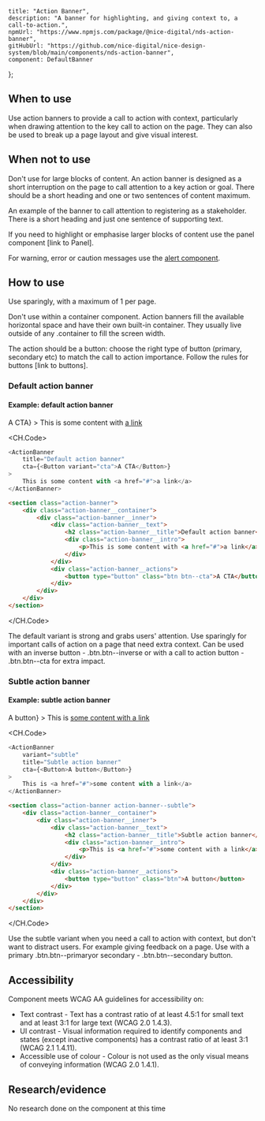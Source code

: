 
	title: "Action Banner",
	description: "A banner for highlighting, and giving context to, a call-to-action.",
	npmUrl: "https://www.npmjs.com/package/@nice-digital/nds-action-banner",
	gitHubUrl: "https://github.com/nice-digital/nice-design-system/blob/main/components/nds-action-banner",
	component: DefaultBanner
};

## When to use

Use action banners to provide a call to action with context, particularly when drawing attention to the key call to action on the page. They can also be used to break up a page layout and give visual interest.

<Screenshot image="action-banner.png" alt="Screenshot of the action banner component" caption="The action banner highlights a key action users can take. The colour adds contrast and breaks up the page." />

## When not to use

Don't use for large blocks of content. An action banner is designed as a short interruption on the page to call attention to a key action or goal. There should be a short heading and one or two sentences of content maximum.

An example of the banner to call attention to registering as a stakeholder. There is a short heading and just one sentence of supporting text.

If you need to highlight or emphasise larger blocks of content use the panel component [link to Panel].

For warning, error or caution messages use the [alert component](/components/alert).

## How to use

Use sparingly, with a maximum of 1 per page.

Don't use within a container component. Action banners fill the available horizontal space and have their own built-in container. They usually live outside of any .container to fill the screen width.

The action should be a button: choose the right type of button (primary, secondary etc) to match the call to action importance. Follow the rules for buttons [link to buttons].

### Default action banner

<Example>
<h4>Example: default action banner</h4>
<ActionBanner
	title="Default action banner"
	cta={<Button variant="cta">A CTA</Button>}
>
	This is some content with <a href="#">a link</a>
</ActionBanner>


<CH.Code>
```js React
<ActionBanner
	title="Default action banner"
	cta={<Button variant="cta">A CTA</Button>}
>
	This is some content with <a href="#">a link</a>
</ActionBanner>
```
```html HTML
<section class="action-banner">
	<div class="action-banner__container">
		<div class="action-banner__inner">
			<div class="action-banner__text">
				<h2 class="action-banner__title">Default action banner</h2>
				<div class="action-banner__intro">
					<p>This is some content with <a href="#">a link</a></p>
				</div>
			</div>
			<div class="action-banner__actions">
				<button type="button" class="btn btn--cta">A CTA</button>
			</div>
		</div>
	</div>
</section>
```
</CH.Code>
</Example>

The default variant is strong and grabs users' attention. Use sparingly for important calls of action on a page that need extra context. Can be used with an inverse button - .btn.btn--inverse or with a call to action button - .btn.btn--cta for extra impact.

### Subtle action banner

<Example>
<h4>Example: subtle action banner</h4>
<ActionBanner
	variant="subtle"
	title="Subtle action banner"
	cta={<Button>A button</Button>}
>
	This is <a href="#">some content with a link</a>
</ActionBanner>


<CH.Code>
```js React
<ActionBanner
	variant="subtle"
	title="Subtle action banner"
	cta={<Button>A button</Button>}
>
	This is <a href="#">some content with a link</a>
</ActionBanner>
```
```html HTML
<section class="action-banner action-banner--subtle">
	<div class="action-banner__container">
		<div class="action-banner__inner">
			<div class="action-banner__text">
				<h2 class="action-banner__title">Subtle action banner</h2>
				<div class="action-banner__intro">
					<p>This is <a href="#">some content with a link</a></p>
				</div>
			</div>
			<div class="action-banner__actions">
				<button type="button" class="btn">A button</button>
			</div>
		</div>
	</div>
</section>
```
</CH.Code>
</Example>

Use the subtle variant when you need a call to action with context, but don't want to distract users. For example giving feedback on a page. Use with a primary .btn.btn--primaryor secondary - .btn.btn--secondary button.

## Accessibility

Component meets WCAG AA guidelines for accessibility on:

- Text contrast - Text has a contrast ratio of at least 4.5:1 for small text and at least 3:1 for large text (WCAG 2.0 1.4.3).
- UI contrast - Visual information required to identify components and states (except inactive components) has a contrast ratio of at least 3:1 (WCAG 2.1 1.4.11).
- Accessible use of colour - Colour is not used as the only visual means of conveying information (WCAG 2.0 1.4.1).

## Research/evidence

No research done on the component at this time

